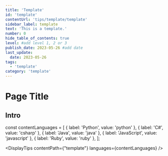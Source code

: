 ```yaml
---
title: 'Template'
id: 'template'
contentUrl: 'tips/template/template'
sidebar_label: template
text: 'This is a template.'
number: 0
hide_table_of_contents: true
level: #add level 1, 2 or 3
publish_date: 2023-05-26 #add date
last_update:
  date: 2023-05-26
tags:
  - 'template'
category: 'template'
---
```


# Page Title

<!-- Create a page title that best explains your tip -->

## Intro

<!-- Write 1-3 paragraphs introducing a problem or use case, and what your tip will be teaching the reader -->


<!-- Add the name of the folder and only include the included languages/content -->

const contentLanguages = [
    { label: 'Python', value: 'python' },
    { label: 'C#', value: 'csharp' },
    { label: 'Java', value: 'java' },
    { label: 'JavaScript', value: 'javascript' },
    { label: 'Ruby', value: 'ruby' },
];

<DisplayTips contentPath={"template"} languages={contentLanguages} />

